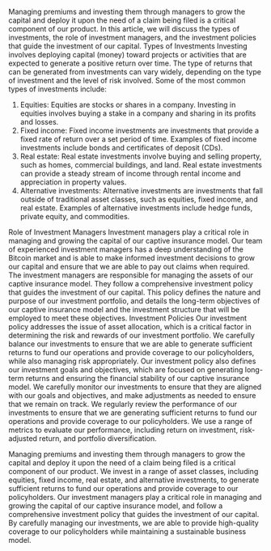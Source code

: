 Managing premiums and investing them through managers to grow the capital and deploy it upon the need of a claim being filed is a critical component of our product. In this article, we will discuss the types of investments, the role of investment managers, and the investment policies that guide the investment of our capital. Types of Investments Investing involves deploying capital (money) toward projects or activities that are expected to generate a positive return over time. The type of returns that can be generated from investments can vary widely, depending on the type of investment and the level of risk involved. Some of the most common types of investments include:

1. Equities: Equities are stocks or shares in a company. Investing in equities involves buying a stake in a company and sharing in its profits and losses.
2. Fixed income: Fixed income investments are investments that provide a fixed rate of return over a set period of time. Examples of fixed income investments include bonds and certificates of deposit (CDs).
3. Real estate: Real estate investments involve buying and selling property, such as homes, commercial buildings, and land. Real estate investments can provide a steady stream of income through rental income and appreciation in property values.
4. Alternative investments: Alternative investments are investments that fall outside of traditional asset classes, such as equities, fixed income, and real estate. Examples of alternative investments include hedge funds, private equity, and commodities.

Role of Investment Managers Investment managers play a critical role in managing and growing the capital of our captive insurance model. Our team of experienced investment managers has a deep understanding of the Bitcoin market and is able to make informed investment decisions to grow our capital and ensure that we are able to pay out claims when required. The investment managers are responsible for managing the assets of our captive insurance model. They follow a comprehensive investment policy that guides the investment of our capital. This policy defines the nature and purpose of our investment portfolio, and details the long-term objectives of our captive insurance model and the investment structure that will be employed to meet these objectives. Investment Policies Our investment policy addresses the issue of asset allocation, which is a critical factor in determining the risk and rewards of our investment portfolio. We carefully balance our investments to ensure that we are able to generate sufficient returns to fund our operations and provide coverage to our policyholders, while also managing risk appropriately. Our investment policy also defines our investment goals and objectives, which are focused on generating long-term returns and ensuring the financial stability of our captive insurance model. We carefully monitor our investments to ensure that they are aligned with our goals and objectives, and make adjustments as needed to ensure that we remain on track. We regularly review the performance of our investments to ensure that we are generating sufficient returns to fund our operations and provide coverage to our policyholders. We use a range of metrics to evaluate our performance, including return on investment, risk-adjusted return, and portfolio diversification. 

Managing premiums and investing them through managers to grow the capital and deploy it upon the need of a claim being filed is a critical component of our product. We invest in a range of asset classes, including equities, fixed income, real estate, and alternative investments, to generate sufficient returns to fund our operations and provide coverage to our policyholders. Our investment managers play a critical role in managing and growing the capital of our captive insurance model, and follow a comprehensive investment policy that guides the investment of our capital. By carefully managing our investments, we are able to provide high-quality coverage to our policyholders while maintaining a sustainable business model.
